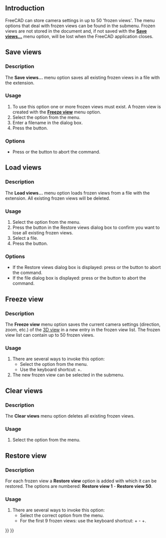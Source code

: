 <languages/>

{{Docnav
|[[Std_RecallWorkingView|RecallWorkingView]]
|[[Std_DrawStyle|DrawStyle]]
|[[Std_View_Menu|Std View Menu]]
|IconL=
|IconR=Std_DrawStyle.svg
|IconC=Freecad.svg
}}

{{GuiCommand
|Name=Std FreezeViews
|MenuLocation=View → Freeze display → ...
|Workbenches=All
|SeeAlso=[[Std_StoreWorkingView|Std StoreWorkingView]], [[Std_RecallWorkingView|Std RecallWorkingView]], [[Std_ViewIvIssueCamPos|Std ViewIvIssueCamPos]]
}}

==Introduction==

FreeCAD can store camera settings in up to 50 'frozen views'. The menu options that deal with frozen views can be found in the {{MenuCommand|View → Freeze display}} submenu. Frozen views are not stored in the document and, if not saved with the '''[[#Save views|Save views...]]''' menu option, will be lost when the FreeCAD application closes.

==Save views==

===Description===

The '''Save views...''' menu option saves all existing frozen views in a file with the {{FileName|*.cam}} extension.

===Usage===

# To use this option one or more frozen views must exist. A frozen view is created with the '''[[#Freeze view|Freeze view]]''' menu option.
# Select the {{MenuCommand|View → Freeze display → Save views...}} option from the menu.
# Enter a filename in the dialog box.
# Press the {{Button|Save}} button.

===Options===

* Press {{KEY|Esc}} or the {{Button|Cancel}} button to abort the command.

==Load views==

===Description===

The '''Load views...''' menu option loads frozen views from a file with the {{FileName|*.cam}} extension. All existing frozen views will be deleted.

===Usage===

# Select the {{MenuCommand|View → Freeze display → Load views...}} option from the menu.
# Press the {{Button|Yes}} button in the Restore views dialog box to confirm you want to lose all existing frozen views.
# Select a file.
# Press the {{Button|Open}} button.

===Options===

* If the Restore views dialog box is displayed: press {{KEY|Esc}} or the {{Button|No}} button to abort the command.
* If the file dialog box is displayed: press {{KEY|Esc}} or the {{Button|Cancel}} button to abort the command.

==Freeze view==

===Description===

The '''Freeze view''' menu option saves the current camera settings (direction, zoom, etc.) of the [[3D_view|3D view]] in a new entry in the frozen view list. The frozen view list can contain up to 50 frozen views.

===Usage===

# There are several ways to invoke this option:
#* Select the {{MenuCommand|View → Freeze display → Freeze view}} option from the menu.
#* Use the keyboard shortcut: {{KEY|Shift}}+{{KEY|F}}.
# The new frozen view can be selected in the {{MenuCommand|View → Freeze display}} submenu.

==Clear views==

===Description===

The '''Clear views''' menu option deletes all existing frozen views.

===Usage===

# Select the {{MenuCommand|View → Freeze display → Clear views}} option from the menu.

==Restore view==

===Description===

For each frozen view a '''Restore view''' option is added with which it can be restored. The options are numbered: '''Restore view 1''' - '''Restore view 50'''.

===Usage===

# There are several ways to invoke this option:
#* Select the correct {{MenuCommand|View → Freeze display → Restore view}} option from the menu.
#* For the first 9 frozen views: use the keyboard shortcut: {{KEY|Ctrl}}+{{KEY|1}} - {{KEY|Ctrl}}+{{KEY|9}}.


{{Docnav
|[[Std_RecallWorkingView|RecallWorkingView]]
|[[Std_DrawStyle|DrawStyle]]
|[[Std_View_Menu|Std View Menu]]
|IconL=
|IconR=Std_DrawStyle.svg
|IconC=Freecad.svg
}}

{{Std_Base_navi{{#translation:}}}}
{{Userdocnavi{{#translation:}}}}